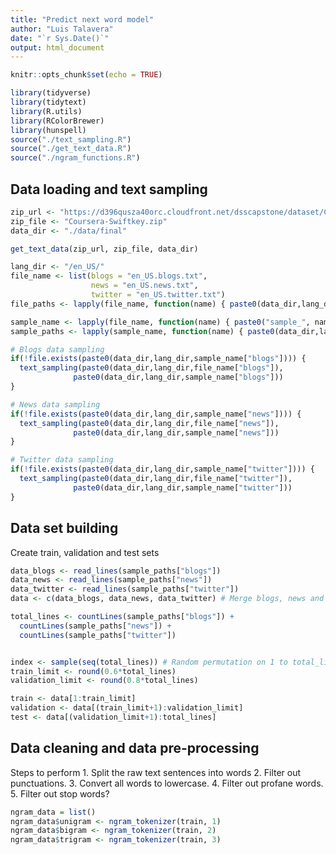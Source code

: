 ---
title: "Predict next word model"
author: "Luis Talavera"
date: "`r Sys.Date()`"
output: html_document
---

```{r setup, include=FALSE}
knitr::opts_chunk$set(echo = TRUE)
```


```{r echo=FALSE, message=FALSE}
library(tidyverse)
library(tidytext)
library(R.utils)
library(RColorBrewer)
library(hunspell)
source("./text_sampling.R")
source("./get_text_data.R")
source("./ngram_functions.R")
```

## Data loading and text sampling

```{r data_loading}
zip_url <- "https://d396qusza40orc.cloudfront.net/dsscapstone/dataset/Coursera-SwiftKey.zip"
zip_file <- "Coursera-Swiftkey.zip"
data_dir <- "./data/final"

get_text_data(zip_url, zip_file, data_dir)
```

```{r text_sampling}
lang_dir <- "/en_US/"
file_name <- list(blogs = "en_US.blogs.txt",
                  news = "en_US.news.txt",
                  twitter = "en_US.twitter.txt")
file_paths <- lapply(file_name, function(name) { paste0(data_dir,lang_dir, name) })

sample_name <- lapply(file_name, function(name) { paste0("sample_", name) })
sample_paths <- lapply(sample_name, function(name) { paste0(data_dir,lang_dir, name) })

# Blogs data sampling
if(!file.exists(paste0(data_dir,lang_dir,sample_name["blogs"]))) {
  text_sampling(paste0(data_dir,lang_dir,file_name["blogs"]),
              paste0(data_dir,lang_dir,sample_name["blogs"]))
}

# News data sampling
if(!file.exists(paste0(data_dir,lang_dir,sample_name["news"]))) {
  text_sampling(paste0(data_dir,lang_dir,file_name["news"]),
              paste0(data_dir,lang_dir,sample_name["news"]))
}

# Twitter data sampling
if(!file.exists(paste0(data_dir,lang_dir,sample_name["twitter"]))) {
  text_sampling(paste0(data_dir,lang_dir,file_name["twitter"]),
              paste0(data_dir,lang_dir,sample_name["twitter"]))
}
```


## Data set building

Create train, validation and test sets

```{r data_set_building}
data_blogs <- read_lines(sample_paths["blogs"])
data_news <- read_lines(sample_paths["news"])
data_twitter <- read_lines(sample_paths["twitter"])
data <- c(data_blogs, data_news, data_twitter) # Merge blogs, news and twitter corpus

total_lines <- countLines(sample_paths["blogs"]) + 
  countLines(sample_paths["news"]) +
  countLines(sample_paths["twitter"])


index <- sample(seq(total_lines)) # Random permutation on 1 to total_lines
train_limit <- round(0.6*total_lines)
validation_limit <- round(0.8*total_lines)

train <- data[1:train_limit]
validation <- data[(train_limit+1):validation_limit]
test <- data[(validation_limit+1):total_lines]
```

## Data cleaning and data pre-processing
Steps to perform
1. Split the raw text sentences into words
2. Filter out punctuations.
3. Convert all words to lowercase.
4. Filter out profane words. 
5. Filter out stop words? 


```{r tokenization, warning=FALSE}
ngram_data = list()
ngram_data$unigram <- ngram_tokenizer(train, 1)
ngram_data$bigram <- ngram_tokenizer(train, 2)
ngram_data$trigram <- ngram_tokenizer(train, 3)
```


